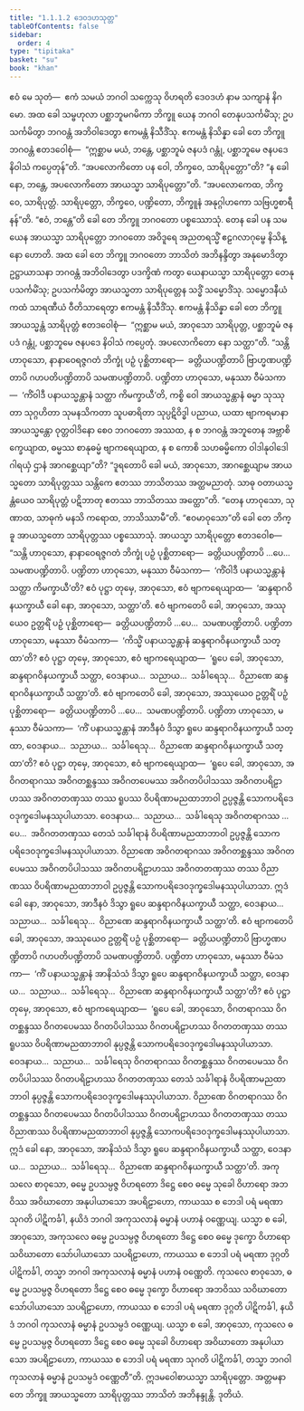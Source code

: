 ```yaml
---
title: "1.1.1.2 ဒေဝဒဟသုတ္တ"
tableOfContents: false
sidebar:
  order: 4
type: "tipitaka"
basket: "su"
book: "khan"
---
```



<DynamicBreadcrumb />

<Division number="2" book="khan">

<Paragraph number="22" book="khan">
ဧဝံ မေ သုတံ—  ဧကံ သမယံ ဘဂဝါ သက္ကေသု ဝိဟရတိ ဒေဝဒဟံ နာမ သကျာနံ နိဂမော. အထ ခေါ သမ္ဗဟုလာ ပစ္ဆာဘူမဂမိကာ ဘိက္ခူ ယေန ဘဂဝါ တေနုပသင်္ကမိံသု; ဥပသင်္ကမိတွာ ဘဂဝန္တံ အဘိဝါဒေတွာ ဧကမန္တံ နိသီဒိံသု. ဧကမန္တံ နိသိန္နာ ခေါ တေ ဘိက္ခူ ဘဂဝန္တံ ဧတဒဝေါစုံ—  “ဣစ္ဆာမ မယံ, ဘန္တေ, ပစ္ဆာဘူမံ ဇနပဒံ ဂန္တုံ, ပစ္ဆာဘူမေ ဇနပဒေ နိဝါသံ ကပ္ပေတုန်”တိ.
</Paragraph>

<Paragraph number="23" book="khan">
“အပလောကိတော ပန ဝေါ, ဘိက္ခဝေ, သာရိပုတ္တော”တိ? “န ခေါ နော, ဘန္တေ, အပလောကိတော အာယသ္မာ သာရိပုတ္တော”တိ. “အပလောကေထ, ဘိက္ခဝေ, သာရိပုတ္တံ. သာရိပုတ္တော, ဘိက္ခဝေ, ပဏ္ဍိတော, ဘိက္ခူနံ အနုဂ္ဂါဟကော သဗြဟ္မစာရီနန်”တိ. “ဧဝံ, ဘန္တေ”တိ ခေါ တေ ဘိက္ခူ ဘဂဝတော ပစ္စဿောသုံ.
</Paragraph>

<Paragraph number="24" book="khan">
တေန ခေါ ပန သမယေန အာယသ္မာ သာရိပုတ္တော ဘဂဝတော အဝိဒူရေ အညတရသ္မိံ ဧဠဂလာဂုမ္ဗေ နိသိန္နော ဟောတိ. အထ ခေါ တေ ဘိက္ခူ ဘဂဝတော ဘာသိတံ အဘိနန္ဒိတွာ အနုမောဒိတွာ ဥဋ္ဌာယာသနာ ဘဂဝန္တံ အဘိဝါဒေတွာ ပဒက္ခိဏံ ကတွာ ယေနာယသ္မာ သာရိပုတ္တော တေနုပသင်္ကမိံသု; ဥပသင်္ကမိတွာ အာယသ္မတာ သာရိပုတ္တေန သဒ္ဓိံ သမ္မောဒိံသု. သမ္မောဒနီယံ ကထံ သာရဏီယံ ဝီတိသာရေတွာ ဧကမန္တံ နိသီဒိံသု. ဧကမန္တံ နိသိန္နာ ခေါ တေ ဘိက္ခူ အာယသ္မန္တံ သာရိပုတ္တံ ဧတဒဝေါစုံ—  “ဣစ္ဆာမ မယံ, အာဝုသော သာရိပုတ္တ, ပစ္ဆာဘူမံ ဇနပဒံ ဂန္တုံ, ပစ္ဆာဘူမေ ဇနပဒေ နိဝါသံ ကပ္ပေတုံ. အပလောကိတော နော သတ္ထာ”တိ.
</Paragraph>

<Paragraph number="25" book="khan">
“သန္တိ ဟာဝုသော, နာနာဝေရဇ္ဇဂတံ ဘိက္ခုံ ပဉှံ ပုစ္ဆိတာရော—  ခတ္တိယပဏ္ဍိတာပိ ဗြာဟ္မဏပဏ္ဍိတာပိ ဂဟပတိပဏ္ဍိတာပိ သမဏပဏ္ဍိတာပိ. ပဏ္ဍိတာ ဟာဝုသော, မနုဿာ ဝီမံသကာ—  ‘ကိံဝါဒီ ပနာယသ္မန္တာနံ သတ္ထာ ကိမက္ခာယီ’တိ, ကစ္စိ ဝေါ အာယသ္မန္တာနံ ဓမ္မာ သုဿုတာ သုဂ္ဂဟိတာ သုမနသိကတာ သူပဓာရိတာ သုပ္ပဋိဝိဒ္ဓါ ပညာယ, ယထာ ဗျာကရမာနာ အာယသ္မန္တော ဝုတ္တဝါဒိနော စေဝ ဘဂဝတော အဿထ, န စ ဘဂဝန္တံ အဘူတေန အဗ္ဘာစိက္ခေယျာထ, ဓမ္မဿ စာနုဓမ္မံ ဗျာကရေယျာထ, န စ ကောစိ သဟဓမ္မိကော ဝါဒါနုဝါဒေါ ဂါရယှံ ဌာနံ အာဂစ္ဆေယျာ”တိ?
</Paragraph>

<Paragraph number="26" book="khan">
“ဒူရတောပိ ခေါ မယံ, အာဝုသော, အာဂစ္ဆေယျာမ အာယသ္မတော သာရိပုတ္တဿ သန္တိကေ ဧတဿ ဘာသိတဿ အတ္ထမညာတုံ. သာဓု ဝတာယသ္မန္တံယေဝ သာရိပုတ္တံ ပဋိဘာတု ဧတဿ ဘာသိတဿ အတ္ထော”တိ. “တေန ဟာဝုသော, သုဏာထ, သာဓုကံ မနသိ ကရောထ, ဘာသိဿာမီ”တိ. “ဧဝမာဝုသော”တိ ခေါ တေ ဘိက္ခူ အာယသ္မတော သာရိပုတ္တဿ ပစ္စဿောသုံ. အာယသ္မာ သာရိပုတ္တော ဧတဒဝေါစ—
</Paragraph>

<Paragraph number="27" book="khan">
“သန္တိ ဟာဝုသော, နာနာဝေရဇ္ဇဂတံ ဘိက္ခုံ ပဉှံ ပုစ္ဆိတာရော—  ခတ္တိယပဏ္ဍိတာပိ …ပေ…  သမဏပဏ္ဍိတာပိ. ပဏ္ဍိတာ ဟာဝုသော, မနုဿာ ဝီမံသကာ—  ‘ကိံဝါဒီ ပနာယသ္မန္တာနံ သတ္ထာ ကိမက္ခာယီ’တိ? ဧဝံ ပုဋ္ဌာ တုမှေ, အာဝုသော, ဧဝံ ဗျာကရေယျာထ—  ‘ဆန္ဒရာဂဝိနယက္ခာယီ ခေါ နော, အာဝုသော, သတ္ထာ’တိ.
</Paragraph>

<Paragraph number="28" book="khan">
ဧဝံ ဗျာကတေပိ ခေါ, အာဝုသော, အဿုယေဝ ဥတ္တရိံ ပဉှံ ပုစ္ဆိတာရော—  ခတ္တိယပဏ္ဍိတာပိ …ပေ…  သမဏပဏ္ဍိတာပိ. ပဏ္ဍိတာ ဟာဝုသော, မနုဿာ ဝီမံသကာ—  ‘ကိသ္မိံ ပနာယသ္မန္တာနံ ဆန္ဒရာဂဝိနယက္ခာယီ သတ္ထာ’တိ? ဧဝံ ပုဋ္ဌာ တုမှေ, အာဝုသော, ဧဝံ ဗျာကရေယျာထ—  ‘ရူပေ ခေါ, အာဝုသော, ဆန္ဒရာဂဝိနယက္ခာယီ သတ္ထာ, ဝေဒနာယ…  သညာယ…  သင်္ခါရေသု…  ဝိညာဏေ ဆန္ဒရာဂဝိနယက္ခာယီ သတ္ထာ’တိ.
</Paragraph>

<Paragraph number="29" book="khan">
ဧဝံ ဗျာကတေပိ ခေါ, အာဝုသော, အဿုယေဝ ဥတ္တရိံ ပဉှံ ပုစ္ဆိတာရော—  ခတ္တိယပဏ္ဍိတာပိ …ပေ…  သမဏပဏ္ဍိတာပိ. ပဏ္ဍိတာ ဟာဝုသော, မနုဿာ ဝီမံသကာ—  ‘ကိံ ပနာယသ္မန္တာနံ အာဒီနဝံ ဒိသွာ ရူပေ ဆန္ဒရာဂဝိနယက္ခာယီ သတ္ထာ, ဝေဒနာယ…  သညာယ…  သင်္ခါရေသု…  ဝိညာဏေ ဆန္ဒရာဂဝိနယက္ခာယီ သတ္ထာ’တိ? ဧဝံ ပုဋ္ဌာ တုမှေ, အာဝုသော, ဧဝံ ဗျာကရေယျာထ—  ‘ရူပေ ခေါ, အာဝုသော, အဝိဂတရာဂဿ အဝိဂတစ္ဆန္ဒဿ အဝိဂတပေမဿ အဝိဂတပိပါသဿ အဝိဂတပရိဠာဟဿ အဝိဂတတဏှဿ တဿ ရူပဿ ဝိပရိဏာမညထာဘာဝါ ဥပ္ပဇ္ဇန္တိ သောကပရိဒေဝဒုက္ခဒေါမနဿုပါယာသာ. ဝေဒနာယ…  သညာယ…  သင်္ခါရေသု အဝိဂတရာဂဿ …ပေ…  အဝိဂတတဏှဿ တေသံ သင်္ခါရာနံ ဝိပရိဏာမညထာဘာဝါ ဥပ္ပဇ္ဇန္တိ သောကပရိဒေဝဒုက္ခဒေါမနဿုပါယာသာ. ဝိညာဏေ အဝိဂတရာဂဿ အဝိဂတစ္ဆန္ဒဿ အဝိဂတပေမဿ အဝိဂတပိပါသဿ အဝိဂတပရိဠာဟဿ အဝိဂတတဏှဿ တဿ ဝိညာဏဿ ဝိပရိဏာမညထာဘာဝါ ဥပ္ပဇ္ဇန္တိ သောကပရိဒေဝဒုက္ခဒေါမနဿုပါယာသာ. ဣဒံ ခေါ နော, အာဝုသော, အာဒီနဝံ ဒိသွာ ရူပေ ဆန္ဒရာဂဝိနယက္ခာယီ သတ္ထာ, ဝေဒနာယ…  သညာယ…  သင်္ခါရေသု…  ဝိညာဏေ ဆန္ဒရာဂဝိနယက္ခာယီ သတ္ထာ’တိ.
</Paragraph>

<Paragraph number="30" book="khan">
ဧဝံ ဗျာကတေပိ ခေါ, အာဝုသော, အဿုယေဝ ဥတ္တရိံ ပဉှံ ပုစ္ဆိတာရော—  ခတ္တိယပဏ္ဍိတာပိ ဗြာဟ္မဏပဏ္ဍိတာပိ ဂဟပတိပဏ္ဍိတာပိ သမဏပဏ္ဍိတာပိ. ပဏ္ဍိတာ ဟာဝုသော, မနုဿာ ဝီမံသကာ—  ‘ကိံ ပနာယသ္မန္တာနံ အာနိသံသံ ဒိသွာ ရူပေ ဆန္ဒရာဂဝိနယက္ခာယီ သတ္ထာ, ဝေဒနာယ…  သညာယ…  သင်္ခါရေသု…  ဝိညာဏေ ဆန္ဒရာဂဝိနယက္ခာယီ သတ္ထာ’တိ? ဧဝံ ပုဋ္ဌာ တုမှေ, အာဝုသော, ဧဝံ ဗျာကရေယျာထ—  ‘ရူပေ ခေါ, အာဝုသော, ဝိဂတရာဂဿ ဝိဂတစ္ဆန္ဒဿ ဝိဂတပေမဿ ဝိဂတပိပါသဿ ဝိဂတပရိဠာဟဿ ဝိဂတတဏှဿ တဿ ရူပဿ ဝိပရိဏာမညထာဘာဝါ နုပ္ပဇ္ဇန္တိ သောကပရိဒေဝဒုက္ခဒေါမနဿုပါယာသာ. ဝေဒနာယ…  သညာယ…  သင်္ခါရေသု ဝိဂတရာဂဿ ဝိဂတစ္ဆန္ဒဿ ဝိဂတပေမဿ ဝိဂတပိပါသဿ ဝိဂတပရိဠာဟဿ ဝိဂတတဏှဿ တေသံ သင်္ခါရာနံ ဝိပရိဏာမညထာဘာဝါ နုပ္ပဇ္ဇန္တိ သောကပရိဒေဝဒုက္ခဒေါမနဿုပါယာသာ. ဝိညာဏေ ဝိဂတရာဂဿ ဝိဂတစ္ဆန္ဒဿ ဝိဂတပေမဿ ဝိဂတပိပါသဿ ဝိဂတပရိဠာဟဿ ဝိဂတတဏှဿ တဿ ဝိညာဏဿ ဝိပရိဏာမညထာဘာဝါ နုပ္ပဇ္ဇန္တိ သောကပရိဒေဝဒုက္ခဒေါမနဿုပါယာသာ. ဣဒံ ခေါ နော, အာဝုသော, အာနိသံသံ ဒိသွာ ရူပေ ဆန္ဒရာဂဝိနယက္ခာယီ သတ္ထာ, ဝေဒနာယ…  သညာယ…  သင်္ခါရေသု…  ဝိညာဏေ ဆန္ဒရာဂဝိနယက္ခာယီ သတ္ထာ’တိ.
</Paragraph>

<Paragraph number="31" book="khan">
အကုသလေ စာဝုသော, ဓမ္မေ ဥပသမ္ပဇ္ဇ ဝိဟရတော ဒိဋ္ဌေ စေဝ ဓမ္မေ သုခေါ ဝိဟာရော အဘဝိဿ အဝိဃာတော အနုပါယာသော အပရိဠာဟော, ကာယဿ စ ဘေဒါ ပရံ မရဏာ သုဂတိ ပါဋိကင်္ခါ, နယိဒံ ဘဂဝါ အကုသလာနံ ဓမ္မာနံ ပဟာနံ ဝဏ္ဏေယျ. ယသ္မာ စ ခေါ, အာဝုသော, အကုသလေ ဓမ္မေ ဥပသမ္ပဇ္ဇ ဝိဟရတော ဒိဋ္ဌေ စေဝ ဓမ္မေ ဒုက္ခော ဝိဟာရော သဝိဃာတော သော်ပါယာသော သပရိဠာဟော, ကာယဿ စ ဘေဒါ ပရံ မရဏာ ဒုဂ္ဂတိ ပါဋိကင်္ခါ, တသ္မာ ဘဂဝါ အကုသလာနံ ဓမ္မာနံ ပဟာနံ ဝဏ္ဏေတိ.
</Paragraph>

<Paragraph number="32" book="khan">
ကုသလေ စာဝုသော, ဓမ္မေ ဥပသမ္ပဇ္ဇ ဝိဟရတော ဒိဋ္ဌေ စေဝ ဓမ္မေ ဒုက္ခော ဝိဟာရော အဘဝိဿ သဝိဃာတော သော်ပါယာသော သပရိဠာဟော, ကာယဿ စ ဘေဒါ ပရံ မရဏာ ဒုဂ္ဂတိ ပါဋိကင်္ခါ, နယိဒံ ဘဂဝါ ကုသလာနံ ဓမ္မာနံ ဥပသမ္ပဒံ ဝဏ္ဏေယျ. ယသ္မာ စ ခေါ, အာဝုသော, ကုသလေ ဓမ္မေ ဥပသမ္ပဇ္ဇ ဝိဟရတော ဒိဋ္ဌေ စေဝ ဓမ္မေ သုခေါ ဝိဟာရော အဝိဃာတော အနုပါယာသော အပရိဠာဟော, ကာယဿ စ ဘေဒါ ပရံ မရဏာ သုဂတိ ပါဋိကင်္ခါ, တသ္မာ ဘဂဝါ ကုသလာနံ ဓမ္မာနံ ဥပသမ္ပဒံ ဝဏ္ဏေတီ”တိ.
</Paragraph>

<Paragraph number="33" book="khan">
ဣဒမဝေါစာယသ္မာ သာရိပုတ္တော. အတ္တမနာ တေ ဘိက္ခူ အာယသ္မတော သာရိပုတ္တဿ ဘာသိတံ အဘိနန္ဒုန္တိ.

</Paragraph>
</Division>

<Paragraph number="34" type="center" book="khan">
ဒုတိယံ.
</Paragraph>